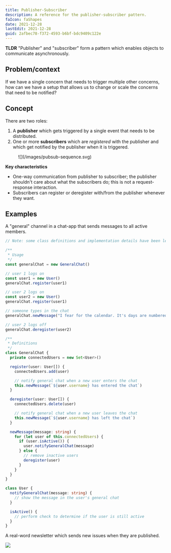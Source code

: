 ```yaml
---
title: Publisher-Subscriber
description: A reference for the publisher-subscriber pattern.
faIcon: faShapes
date: 2021-12-28
lastEdit: 2021-12-28
guid: 2afbec78-f372-4593-b6bf-bdc9409c122e
---
```


**TLDR** "Publisher" and "subscriber" form a <Link href="/articles/patterns">pattern</Link> which enables objects to communicate asynchronously.

## Problem/context

If we have a single concern that needs to trigger multiple other concerns, how can we have a setup that allows us to change or scale the concerns that need to be notified?

## Concept

There are two roles:

1. A **publisher** which gets triggered by a single event that needs to be distributed.
1. One or more **subscribers** which are _registered_ with the publisher and which get notified by the publisher when it is triggered.

<figure className="flex flex-col items-center">
![](/images/pubsub-sequence.svg)
</figure>

**Key characteristics**

- One-way communication from publisher to subscriber; the publisher shouldn't care about what the subscribers do; this is not a request-response interaction.
- Subscribers can register or deregister with/from the publisher whenever they want.

## Examples

A "general" channel in a chat-app that sends messages to all active members.

```typescript
// Note: some class definitions and implementation details have been left out for brevity

/**
 * Usage
 */
const generalChat = new GeneralChat()

// user 1 logs on
const user1 = new User()
generalChat.register(user1)

// user 2 logs on
const user2 = new User()
generalChat.register(user1)

// someone types in the chat
generalChat.newMessage("I fear for the calendar. It's days are numbered.")

// user 2 logs off
generalChat.deregister(user2)

/**
 * Definitions
 */
class GeneralChat {
  private connectedUsers = new Set<User>()

  register(user: User[]) {
    connectedUsers.add(user)

    // notify general chat when a new user enters the chat
    this.newMessage(`${user.username} has entered the chat`)
  }

  deregister(user: User[]) {
    connectedUsers.delete(user)

    // notify general chat when a new user leaves the chat
    this.newMessage(`${user.username} has left the chat`)
  }

  newMessage(message: string) {
    for (let user of this.connectedUsers) {
      if (user.isActive()) {
        user.notifyGeneralChat(message)
      } else {
        // remove inactive users
        deregister(user)
      }
    }
  }
}

class User {
  notifyGeneralChat(message: string) {
    // show the message in the user's general chat
  }

  isActive() {
    // perform check to determine if the user is still active
  }
}
```

A real-word newsletter which sends new issues when they are published.

![](/images/pubsub-neighbourhood.png)
